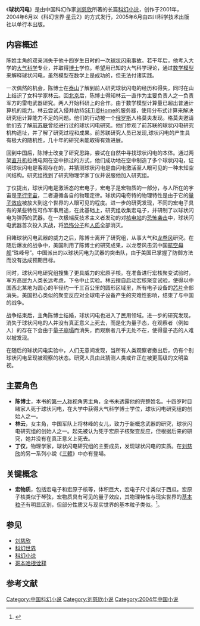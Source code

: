 {{Otheruses|subject=刘慈欣所著的科幻小说|other=自然现象|球状闪电}}

{{infobox Book | 
| name = 球状闪电
| title_orig = 
| translator = 
| image = [[File:Globe_ligthning_Liucixin_bookcover.jpg|200px]]
| image_caption = 《球状闪电》封面
| author = [[刘慈欣|刘慈欣]]
| illustrator =
| cover_artist = 
| country = [[中华人民共和国|中华人民共和国]]
| language = [[中文|简体中文]]
| series = [[科幻世界·星云系列|科幻世界·星云系列]]
| genre = [[科幻小说|科幻小说]]
| publisher = [[四川科学技术出版社|四川科学技术出版社]]
| release_date = 2005年
| media_type = 平装
| pages = 281
| isbn = 9787536455382
| preceded_by = 
| followed_by = 
}}

《'''球状闪电'''》是由中国科幻作家[[刘慈欣|刘慈欣]]所著的长篇[[科幻小说|科幻小说]]，创作于2001年，2004年6月以《科幻世界·星云2》的方式发行，2005年6月由四川科学技术出版社以单行本出版。

==内容概述==
陈姓主角的双亲消失于他十四岁生日时的一次[[球状闪电|球状闪电]]事故。若干年后，他考入大学的[[大气科学|大气科学]]专业，并取得[[博士|博士]]学位。希望用已知的大气科学理论，通过[[数学模型|数学模型]]来解释球状闪电，虽然模型在数学上是成功的，但无法付诸实践。

一次偶然的机会，陈博士在[[泰山|泰山]]了解到前人研究球状闪电的经历和得失，同时在山上结识了女科学家林云。回[[北京|北京]]后，陈博士得知林云一直作为主要负责人之一负责军方的雷电武器研究。两人开始科研上的合作。由于数学模型计算量已超出普通计算机的能力。林云尝试入侵并劫持[[SETI@Home|SETI@Home]]的服务器，使用分布式计算来解决研究组计算能力不足的问题。他们的行动被一个[[俄罗斯|俄罗斯]]人格莫夫发现。格莫夫邀请他们去了解[[前苏联|前苏联]]曾经进行过的球状闪电研究。他们参观了前苏联的球状闪电研究机构遗址，并了解了研究过程和成果。前苏联研究人员已发现,球状闪电的产生具有极大的随机性，几十年的研究未能取得有效进展。

回到中国后，陈博士改变了研究思路，尝试在自然中寻找球状闪电的本体。通过两架[[直升机|直升机]]拉拽电网在空中掠过的方式，他们成功地在空中制造了多个球状闪电，证明球状闪电是客观存在的，并猜测球状闪电是由闪电激活至人眼可见的一种未知空间结构。研究组找到了研究物理学家丁仪并说服他加入研究组。

丁仪提出，球状闪电是激活态的宏电子，宏电子是宏物质的一部分，与人所在的宇宙是[[平行宇宙|平行宇宙]]，二者遵循各自的物理定律。球状闪电奇特的物理特性是由于它的[[量子效应|量子效应]]被放大到这个世界的人眼可见的程度。进一步的研究发现，不同的宏电子具有的某些特性可作军事用途，在此基础上，研究组收集宏电子，并研制了以球状闪电为弹药的武器。在一次极端反技术主义者发动的对[[核电站|核电站]]的[[恐怖袭击|恐怖袭击]]中，球状闪电武器首次投入实战，将[[恐怖分子|恐怖分子]]和[[人质|人质]]全部消灭。

目睹球状闪电武器的威力之后，陈博士离开了研究组，从事大气和[[龙卷风|龙卷风]]研究。在随后爆发的战争中，美国利用了陈博士的研究成果，以龙卷风击沉中国[[航空母舰|航空母舰]]“珠峰号”。中国派出的以球状闪电为武器的突击队，由于美国已掌握了防御方法而没有达成预期目标。

同时，球状闪电研究组搜集了更具威力的宏原子核。在准备进行宏核聚变试验时，军方高层为人类长远考虑，下令中止实验。林云擅自启动宏核聚变试验，使得以中国西北某地为圆心的半径约一千三百公里的圆形区域里，所有电子设备的[[芯片|芯片]]全部消失。美国担心类似的聚变反应对全球电子设备产生的灾难性影响，结束了与中国的战争。

战争结束后，主角陈博士结婚，球状闪电也进入了民用领域。进一步的研究发现，消失于球状闪电的人并没有真正意义上死去，而是化为量子态，在观察者（例如人）的存在下会由于[[波函数坍縮|量子崩塌]]而消失，而观察者几乎无处不在，使得量子态的人难以被发现。
 
在随后的球状闪电实验中，人们无意间发现，当所有人类观察者撤出后，仍有个别球状闪电呈现被观察的状态。研究人员由此猜测人类或许正在被更高级的文明监视。

==主要角色==
* '''陈博士'''，本书的[[第一人称|第一人称]]视角男主角，全书未透露他的完整姓名。十四岁时目睹家人死于球状闪电，在大学中获得大气科学博士学位，球状闪电研究组的创始人之一。
* '''林云'''，女主角，中国军队上将林峰的女儿，致力于新概念武器的研究，球状闪电研究组的创始人之一。起先被认为死于宏原子核聚变反应，但根据后来的研究，她并没有在真正意义上死去。
* '''丁仪'''，物理学家，球状闪电研究组的主要成员，发现球状闪电的实质。在[[刘慈欣|刘慈欣]]的另一系列小說《[[三體_(小說)|三體]]》中亦有登場。

==关键概念==
* '''宏物质'''，包括宏电子和宏原子核等，体积巨大，宏电子尺寸类似于西瓜。宏原子核类似于琴弦，宏物质具有可见的量子效应，其物理特性与现实世界的[[基本粒子|基本粒子]]有明显区别，但部分性质又与现实世界的基本粒子类似。<ref>{{Cite web |url=http://news.163.com/08/1118/12/4R1HTNJK000120GU.html |title=刘慈欣:中国科幻希望不在作者 在市场经营者那里 |accessdate=2010-11-30 |work= |publisher=北京青年报 |date=2008-11-18 |archive-url=https://web.archive.org/web/20120501085811/http://news.163.com/08/1118/12/4R1HTNJK000120GU.html |archive-date=2012-05-01 |dead-url=yes }}</ref>。

== 参见 ==
*[[刘慈欣|刘慈欣]]
*[[科幻世界|科幻世界]]
*[[科幻小说|科幻小说]]
*[[哥本哈根诠释|哥本哈根诠释]]

== 参考文献 ==
<div class="references-small">
<references />
</div>

[[Category:中国科幻小说|Category:中国科幻小说]]
[[Category:刘慈欣小说|Category:刘慈欣小说]]
[[Category:2004年中国小说|Category:2004年中国小说]]
